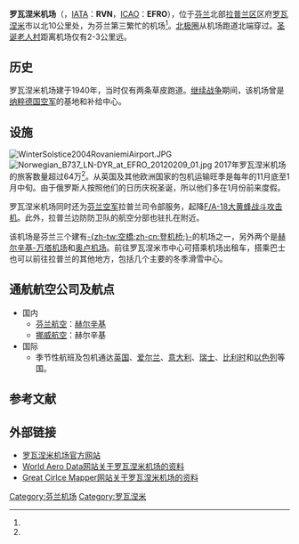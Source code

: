 {{Infobox airport
| name         = 罗瓦涅米机场
| ensign       = 
| ensign_size  =
| ensign_alt   =
| nativename   = Rovaniemen lentoasema
| image        = Rovaniemi Airport March 6 2009 01.jpg
| image-width  = 
| image_alt    =
| caption      = 
| IATA         = RVN
| ICAO         = EFRO
| type         = 军民合用
| owner-oper   =
| owner        =
| operator     = Finavia
| city-served  = [[罗瓦涅米|罗瓦涅米]]
| location     = 罗瓦涅米
| opened       = 1940年
| hub          = 
| focus_city   = 
| timezone     =
| utc          =
| summer       =
| utcs         =
| elevation-f  = 
| elevation-m  = 196
| metric-elev  = y
| coordinates  = {{coord|66|33|42|N|025|49|51|E|type:airport}}
| website                = {{URL|https://www.finavia.fi/en/airports/rovaniemi|finavia.fi}}
| pushpin_map            = Finland
| pushpin_mapsize        =
| pushpin_map_alt        =
| pushpin_map_caption    = 机场在芬兰的位置
| pushpin_relief         =
| pushpin_image          =
| pushpin_label          = RVN
| pushpin_label_position =
| pushpin_mark           =
| pushpin_marksize       =
| r1-number    = 03/21
| r1-length-f  = 
| r1-length-m  = 3002
| r1-surface   = 沥青
| metric-rwy   = y
| stat1-header = 客流量
| stat1-data   = 644 144<ref name="旅客数"/>
| stat2-header = 降落次数
| stat2-data   = 2790<ref name="降落次数"/>
| stat-year    = 2018
| footnotes    = 
}}
'''罗瓦涅米机场'''（{{lang-fi|Rovaniemen lentoasema}}，[[IATA机场代码|IATA]]：'''RVN'''，[[ICAO机场代码|ICAO]]：'''EFRO'''），位于[[芬兰|芬兰]]北部[[拉普兰区|拉普兰区]]区府[[罗瓦涅米|罗瓦涅米]]市以北10公里处，为芬兰第三繁忙的机场<ref name="旅客数"/>。[[北极圈|北极圈]]从机场跑道北端穿过。[[圣诞老人村|圣诞老人村]]距离机场仅有2-3公里远。

== 历史 ==
罗瓦涅米机场建于1940年，当时仅有两条草皮跑道。[[继续战争|继续战争]]期间，该机场曾是[[纳粹德国空军|纳粹德国空军]]的基地和补给中心。

== 设施 ==
[[File:WinterSolstice2004RovaniemiAirport.JPG|thumb]]
[[File:Norwegian_B737_LN-DYR_at_EFRO_20120209_01.jpg|thumb]]
2017年罗瓦涅米机场的旅客数量超过64万<ref name="旅客数"/>。从英国及其他欧洲国家的包机运输旺季是每年的11月底至1月中旬。由于俄罗斯人按照他们的日历庆祝圣诞，所以他们多在1月份前来度假。

罗瓦涅米机场同时还为[[芬兰空军|芬兰空军]]拉普兰司令部服务，起降[[F/A-18大黄蜂战斗攻击机|F/A-18大黄蜂战斗攻击机]]。此外，拉普兰边防防卫队的航空分部也驻扎在附近。

该机场是芬兰三个建有[[空橋|-{zh-tw:空橋;zh-cn:登机桥;}-]]的机场之一，另外两个是[[赫尔辛基-万塔机场|赫尔辛基-万塔机场]]和[[奥卢机场|奥卢机场]]。前往罗瓦涅米市中心可搭乘机场出租车，搭乘巴士也可以前往拉普兰的其他地方，包括几个主要的冬季滑雪中心。

== 通航航空公司及航点 ==
* 国内
** [[芬兰航空|芬兰航空]]：[[赫尔辛基|赫尔辛基]]
** [[挪威航空|挪威航空]]：赫尔辛基
* 国际
** 季节性航班及包机通达[[英国|英国]]、[[爱尔兰|爱尔兰]]、[[意大利|意大利]]、[[瑞士|瑞士]]、[[比利时|比利时]]和[[以色列|以色列]]等国。

== 参考文献 ==
{{Reflist|30em|refs=
<ref name="旅客数">{{cite web | url = https://www.finavia.fi/sites/default/files/documents/Matkustajat%20lentoasemittain%201998-2018.pdf | title = MATKUSTAJAT LENTOASEMITTAIN 1998-2018 | format = pdf | language = fi | publisher = Finavia | accessdate = 2019-03-13 | archive-date = 2019-03-27 | archive-url = https://web.archive.org/web/20190327221823/https://www.finavia.fi/sites/default/files/documents/Matkustajat%20lentoasemittain%201998-2018.pdf | dead-url = no }}</ref>

<ref name="降落次数">{{cite web | url = https://www.finavia.fi/sites/default/files/documents/Liikenneilmailun%20laskeutumiset%20lentoasemittain%201998-2018.pdf | title = LIIKENNEILMAILUN LASKEUTUMISET LENTOASEMITTAIN 1998-2018 | format = pdf | language = fi | publisher = Finavia | accessdate = 2019-03-13 | archive-date = 2021-06-28 | archive-url = https://web.archive.org/web/20210628053923/https://www.finavia.fi/sites/default/files/documents/Liikenneilmailun%20laskeutumiset%20lentoasemittain%201998-2018.pdf | dead-url = no }}</ref>
}}

== 外部链接 ==
{{commonscat|Rovaniemi Airport}}
* [https://www.finavia.fi/fi/lentoasemat/rovaniemi 罗瓦涅米机场官方网站] {{Wayback|url=https://www.finavia.fi/fi/lentoasemat/rovaniemi |date=20210430223029 }} {{fi}} {{en}}
* [https://web.archive.org/web/20061108121401/http://www.worldaerodata.com/wad.cgi?id=FI30635 World Aero Data网站关于罗瓦涅米机场的资料] {{en}}
* [http://gc.kls2.com/airport/EFRO Great Cirlce Mapper网站关于罗瓦涅米机场的资料] {{Wayback|url=http://gc.kls2.com/airport/EFRO |date=20200813023717 }} {{en}}

{{芬兰机场}}

[[Category:芬兰机场|Category:芬兰机场]]
[[Category:罗瓦涅米|Category:罗瓦涅米]]